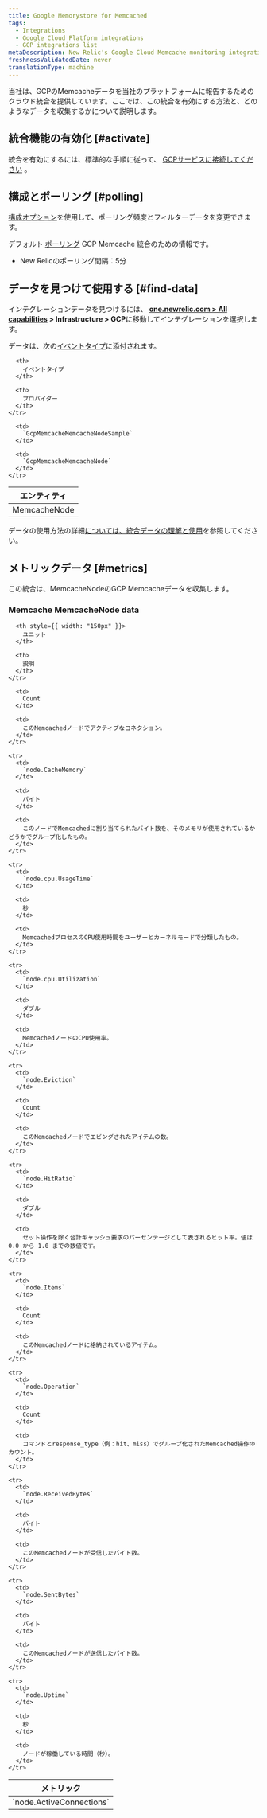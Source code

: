 ```yaml
---
title: Google Memorystore for Memcached
tags:
  - Integrations
  - Google Cloud Platform integrations
  - GCP integrations list
metaDescription: New Relic's Google Cloud Memcache monitoring integration.
freshnessValidatedDate: never
translationType: machine
---
```


当社は、GCPのMemcacheデータを当社のプラットフォームに報告するためのクラウド統合を提供しています。ここでは、この統合を有効にする方法と、どのようなデータを収集するかについて説明します。

## 統合機能の有効化 [#activate]

統合を有効にするには、標準的な手順に従って、 [GCPサービスに接続してください](/docs/connect-google-cloud-platform-services-infrastructure) 。

## 構成とポーリング [#polling]

[構成オプション](/docs/integrations/new-relic-integrations/getting-started/configure-polling-frequency-data-collection-cloud-integrations)を使用して、ポーリング頻度とフィルターデータを変更できます。

デフォルト [ポーリング](/docs/integrations/google-cloud-platform-integrations/getting-started/polling-intervals-gcp-integrations) GCP Memcache 統合のための情報です。

* New Relicのポーリング間隔：5分

## データを見つけて使用する [#find-data]

インテグレーションデータを見つけるには、 <DNT>**[one.newrelic.com > All capabilities](https://one.newrelic.com/all-capabilities) > Infrastructure > GCP**</DNT>に移動してインテグレーションを選択します。

データは、次の[イベントタイプ](/docs/data-apis/understand-data/new-relic-data-types/#event-data)に添付されます。

<table>
  <thead>
    <tr>
      <th>
        エンティティ
      </th>

      <th>
        イベントタイプ
      </th>

      <th>
        プロバイダー
      </th>
    </tr>
  </thead>

  <tbody>
    <tr>
      <td>
        MemcacheNode
      </td>

      <td>
        `GcpMemcacheMemcacheNodeSample`
      </td>

      <td>
        `GcpMemcacheMemcacheNode`
      </td>
    </tr>
  </tbody>
</table>

データの使用方法の詳細[については、統合データの理解と使用](/docs/infrastructure/integrations/find-use-infrastructure-integration-data)を参照してください。

## メトリックデータ [#metrics]

この統合は、MemcacheNodeのGCP Memcacheデータを収集します。

### Memcache MemcacheNode data

<table>
  <thead>
    <tr>
      <th style={{ width: "275px" }}>
        メトリック
      </th>

      <th style={{ width: "150px" }}>
        ユニット
      </th>

      <th>
        説明
      </th>
    </tr>
  </thead>

  <tbody>
    <tr>
      <td>
        `node.ActiveConnections`
      </td>

      <td>
        Count
      </td>

      <td>
        このMemcachedノードでアクティブなコネクション。
      </td>
    </tr>

    <tr>
      <td>
        `node.CacheMemory`
      </td>

      <td>
        バイト
      </td>

      <td>
        このノードでMemcachedに割り当てられたバイト数を、そのメモリが使用されているかどうかでグループ化したもの。
      </td>
    </tr>

    <tr>
      <td>
        `node.cpu.UsageTime`
      </td>

      <td>
        秒
      </td>

      <td>
        MemcachedプロセスのCPU使用時間をユーザーとカーネルモードで分類したもの。
      </td>
    </tr>

    <tr>
      <td>
        `node.cpu.Utilization`
      </td>

      <td>
        ダブル
      </td>

      <td>
        MemcachedノードのCPU使用率。
      </td>
    </tr>

    <tr>
      <td>
        `node.Eviction`
      </td>

      <td>
        Count
      </td>

      <td>
        このMemcachedノードでエビングされたアイテムの数。
      </td>
    </tr>

    <tr>
      <td>
        `node.HitRatio`
      </td>

      <td>
        ダブル
      </td>

      <td>
        セット操作を除く合計キャッシュ要求のパーセンテージとして表されるヒット率。値は 0.0 から 1.0 までの数値です。
      </td>
    </tr>

    <tr>
      <td>
        `node.Items`
      </td>

      <td>
        Count
      </td>

      <td>
        このMemcachedノードに格納されているアイテム。
      </td>
    </tr>

    <tr>
      <td>
        `node.Operation`
      </td>

      <td>
        Count
      </td>

      <td>
        コマンドとresponse_type（例：hit、miss）でグループ化されたMemcached操作のカウント。
      </td>
    </tr>

    <tr>
      <td>
        `node.ReceivedBytes`
      </td>

      <td>
        バイト
      </td>

      <td>
        このMemcachedノードが受信したバイト数。
      </td>
    </tr>

    <tr>
      <td>
        `node.SentBytes`
      </td>

      <td>
        バイト
      </td>

      <td>
        このMemcachedノードが送信したバイト数。
      </td>
    </tr>

    <tr>
      <td>
        `node.Uptime`
      </td>

      <td>
        秒
      </td>

      <td>
        ノードが稼働している時間（秒）。
      </td>
    </tr>
  </tbody>
</table>